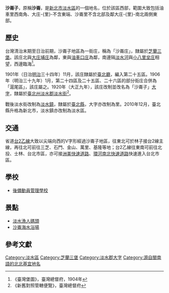 {{noteTA
|1 = zh-cn:庄; zh-hk:庄; zh-tw:庄;
}}
{{Infobox Hokkien name
| title      = 沙崙子
| hanji      = 沙崙
| poj        = Soa-lūn
| hanlo      = 
| tl         = Sua-lūn
| bp         = 
| hokkienipa = 
| lm         = 沙丘
| image      = 
| image_size = 
| caption    = 
}}
'''沙崙子'''，原稱'''沙崙'''，是[[新北市|新北市]][[淡水區|淡水區]]的一個地名，位於該區西部，範圍大致包括油車里西南角、大庄-{里}-不含東端、沙崙里不含北部及鄰大庄-{里}-南北兩側東部。

==歷史==
台灣清治末期至日治前期，沙崙子地區為一街庄，稱為「沙崙庄」，隸屬於[[芝蘭三堡|芝蘭三堡]]。該庄北與[[大庄埔庄|大庄埔庄]]為鄰，東與[[油車口庄|油車口庄]]為鄰，南邊隔[[淡水河|淡水河]]與[[小八里坌_(八里區)|小八里坌庄]]相望，西邊臨海<ref>《臺灣堡圖》，臺灣總督府，1904年</ref>。

1901年（日治[[明治|明治]]三十四年）11月，該庄隸屬於[[臺北廳|臺北廳]]，編入第二十五區。1906年（明治三十九年）1月，第二十四區及二十五區、二十六區的部分街庄合併為「滬尾區」，該庄屬之。1920年（大正九年），該庄改制並改名為「沙崙子」[[大字|大字]]，隸屬於[[臺北州|臺北州]][[淡水郡|淡水郡]][[淡水街|淡水街]]<ref>《新舊對照管轄便覽》，臺灣總督府</ref>。

戰後淡水街改制為[[淡水區|淡水鎮]]，隸屬於[[臺北縣|臺北縣]]，大字亦改制為里。2010年12月，臺北縣升格為新北市，淡水鎮亦改制為淡水區。

==交通==
省道[[台2乙線|台2乙線]]大致以尖端向西的V字形經過沙崙子地區，往東北可於林子接台2線主線，再往北可前往三芝、石門、金山、萬里、基隆等地；台2乙線往東南可前往北投、士林、台北市區，亦可接[[洲美快速道路|洲美快速道路]]、[[環河南北快速道路|環河南北快速道路]]快速進入台北市區。

==學校==
*[[後備動員管理學校|後備動員管理學校]]

==景點==
*[[淡水漁人碼頭|淡水漁人碼頭]]
*[[沙崙海水浴場|沙崙海水浴場]]

==參考文獻==
{{reflist}}

{{淡水郡}}

[[Category:淡水區|Category:淡水區]]
[[Category:芝蘭三堡|Category:芝蘭三堡]]
[[Category:淡水郡大字|Category:淡水郡大字]]
[[Category:源自閩南語的北北基宜地名|Category:源自閩南語的北北基宜地名]]